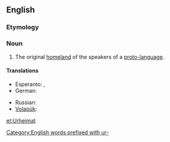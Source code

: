 ==English==

===Etymology===
{{etyl|de}} {{term|Urheimat||original homeland|lang=de}}

===Noun===
{{wikipedia}}
{{en-noun}}

# The original [[homeland]] of the speakers of a [[proto-language]].

====Translations====
{{trans-top|the original homeland}}
* Esperanto: {{t|eo|prahejmregiono}}, {{t|eo|prahejmlando}}
* German: {{t|de|Urheimat|f}}
{{trans-mid}}
* Russian: {{t|ru|прародина|f|sc=Cyrl|tr=praródina}}
* [[Volapük]]: {{t|vo|rulomän}}
{{trans-bottom}}

[[et:Urheimat]]

[[Category:English words prefixed with ur-]]